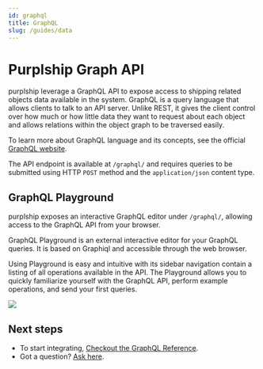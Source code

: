 ```yaml
---
id: graphql
title: GraphQL
slug: /guides/data
---
```


# Purplship Graph API

purplship leverage a GraphQL API to expose access to shipping related
objects data available in the system. GraphQL is a query language that
allows clients to talk to an API server. Unlike REST, it gives the client
control over how much or how little data they want to request about each
object and allows relations within the object graph to be traversed easily.

To learn more about GraphQL language and its concepts, see the
official [GraphQL website](https://graphql.org/).

The API endpoint is available at `/graphql/` and requires queries to be
submitted using HTTP `POST` method and the `application/json` content type.


## GraphQL Playground

purplship exposes an interactive GraphQL editor under `/graphql/`, allowing
access to the GraphQL API from your browser.

GraphQL Playground is an external interactive editor for your GraphQL queries.
It is based on Graphiql and accessible through the web browser.

Using Playground is easy and intuitive with its sidebar navigation contain
a listing of all operations available in the API. The Playground allows you
to quickly familiarize yourself with the GraphQL API, perform example
operations, and send your first queries.

<img src="/img/assets/graphiQL.png" />


## Next steps

- To start integrating, [Checkout the GraphQL Reference](/docs/reference/graphql-api).
- Got a question? [Ask here](https://github.com/purplship/purplship/discussions).
